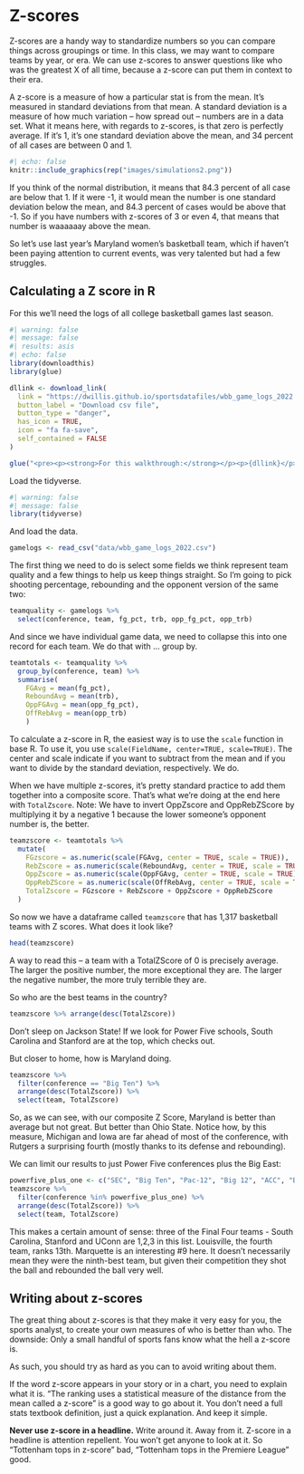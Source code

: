 # Z-scores

Z-scores are a handy way to standardize numbers so you can compare things across groupings or time. In this class, we may want to compare teams by year, or era. We can use z-scores to answer questions like who was the greatest X of all time, because a z-score can put them in context to their era.

A z-score is a measure of how a particular stat is from the mean. It's measured in standard deviations from that mean. A standard deviation is a measure of how much variation -- how spread out -- numbers are in a data set. What it means here, with regards to z-scores, is that zero is perfectly average. If it's 1, it's one standard deviation above the mean, and 34 percent of all cases are between 0 and 1.

```r
#| echo: false
knitr::include_graphics(rep("images/simulations2.png"))
```

If you think of the normal distribution, it means that 84.3 percent of all case are below that 1. If it were -1, it would mean the number is one standard deviation below the mean, and 84.3 percent of cases would be above that -1. So if you have numbers with z-scores of 3 or even 4, that means that number is waaaaaay above the mean.

So let's use last year's Maryland women's basketball team, which if haven't been paying attention to current events, was very talented but had a few struggles.

## Calculating a Z score in R

For this we'll need the logs of all college basketball games last season.

```r
#| warning: false
#| message: false
#| results: asis
#| echo: false
library(downloadthis)
library(glue)

dllink <- download_link(
  link = "https://dwillis.github.io/sportsdatafiles/wbb_game_logs_2022.csv",
  button_label = "Download csv file",
  button_type = "danger",
  has_icon = TRUE,
  icon = "fa fa-save",
  self_contained = FALSE
)

glue("<pre><p><strong>For this walkthrough:</strong></p><p>{dllink}</p></pre>")

```

Load the tidyverse.

```r
#| warning: false
#| message: false
library(tidyverse)
```

And load the data.

```r
gamelogs <- read_csv("data/wbb_game_logs_2022.csv")
```

The first thing we need to do is select some fields we think represent team quality and a few things to help us keep things straight. So I'm going to pick shooting percentage, rebounding and the opponent version of the same two:

```r
teamquality <- gamelogs %>% 
  select(conference, team, fg_pct, trb, opp_fg_pct, opp_trb)
```

And since we have individual game data, we need to collapse this into one record for each team. We do that with ... group by.

```r
teamtotals <- teamquality %>% 
  group_by(conference, team) %>% 
  summarise(
    FGAvg = mean(fg_pct), 
    ReboundAvg = mean(trb), 
    OppFGAvg = mean(opp_fg_pct),
    OffRebAvg = mean(opp_trb)
    ) 
```

To calculate a z-score in R, the easiest way is to use the `scale` function in base R. To use it, you use `scale(FieldName, center=TRUE, scale=TRUE)`. The center and scale indicate if you want to subtract from the mean and if you want to divide by the standard deviation, respectively. We do.

When we have multiple z-scores, it's pretty standard practice to add them together into a composite score. That's what we're doing at the end here with `TotalZscore`. Note: We have to invert OppZscore and OppRebZScore by multiplying it by a negative 1 because the lower someone's opponent number is, the better.

```r
teamzscore <- teamtotals %>% 
  mutate(
    FGzscore = as.numeric(scale(FGAvg, center = TRUE, scale = TRUE)),
    RebZscore = as.numeric(scale(ReboundAvg, center = TRUE, scale = TRUE)),
    OppZscore = as.numeric(scale(OppFGAvg, center = TRUE, scale = TRUE)) * -1,
    OppRebZScore = as.numeric(scale(OffRebAvg, center = TRUE, scale = TRUE)) * -1,
    TotalZscore = FGzscore + RebZscore + OppZscore + OppRebZScore
  )  
```

So now we have a dataframe called `teamzscore` that has 1,317 basketball teams with Z scores. What does it look like?

```r
head(teamzscore)
```

A way to read this -- a team with a TotalZScore of 0 is precisely average. The larger the positive number, the more exceptional they are. The larger the negative number, the more truly terrible they are.

So who are the best teams in the country?

```r
teamzscore %>% arrange(desc(TotalZscore))
```

Don't sleep on Jackson State! If we look for Power Five schools, South Carolina and Stanford are at the top, which checks out.

But closer to home, how is Maryland doing.

```r
teamzscore %>% 
  filter(conference == "Big Ten") %>% 
  arrange(desc(TotalZscore)) %>%
  select(team, TotalZscore)
```

So, as we can see, with our composite Z Score, Maryland is better than average but not great. But better than Ohio State. Notice how, by this measure, Michigan and Iowa are far ahead of most of the conference, with Rutgers a surprising fourth (mostly thanks to its defense and rebounding).

We can limit our results to just Power Five conferences plus the Big East:

```r
powerfive_plus_one <- c("SEC", "Big Ten", "Pac-12", "Big 12", "ACC", "Big East")
teamzscore %>% 
  filter(conference %in% powerfive_plus_one) %>% 
  arrange(desc(TotalZscore)) %>%
  select(team, TotalZscore)
```

This makes a certain amount of sense: three of the Final Four teams - South Carolina, Stanford and UConn are 1,2,3 in this list. Louisville, the fourth team, ranks 13th. Marquette is an interesting #9 here. It doesn't necessarily mean they were the ninth-best team, but given their competition they shot the ball and rebounded the ball very well.

## Writing about z-scores

The great thing about z-scores is that they make it very easy for you, the sports analyst, to create your own measures of who is better than who. The downside: Only a small handful of sports fans know what the hell a z-score is.

As such, you should try as hard as you can to avoid writing about them.

If the word z-score appears in your story or in a chart, you need to explain what it is. "The ranking uses a statistical measure of the distance from the mean called a z-score" is a good way to go about it. You don't need a full stats textbook definition, just a quick explanation. And keep it simple.

**Never use z-score in a headline.** Write around it. Away from it. Z-score in a headline is attention repellent. You won't get anyone to look at it. So "Tottenham tops in z-score" bad, "Tottenham tops in the Premiere League" good.
